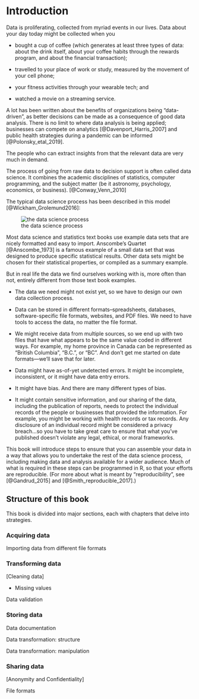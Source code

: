 # Introduction {#intro}

Data is proliferating, collected from myriad events in our lives. Data about your day today might be collected when you 

* bought a cup of coffee (which generates at least three types of data: about the drink itself, about your coffee habits through the rewards program, and about the financial transaction); 

* travelled to your place of work or study, measured by the movement of your cell phone; 

* your fitness activities through your wearable tech; and

* watched a movie on a streaming service.

A lot has been written about the benefits of organizations being "data-driven", as better decisions can be made as a consequence of good data analysis. There is no limit to where data analysis is being applied; businesses can compete on analytics [@Davenport_Harris_2007] and public health strategies during a pandemic can be informed [@Polonsky_etal_2019].

The people who can extract insights from that the relevant data are very much in demand.

The process of going from raw data to decision support is often called data science. It combines the academic disciplines of statistics, computer programming, and the subject matter (be it astronomy, psychology, economics, or business). [@Conway_Venn_2010]

The typical data science process has been described in this model [@Wickham_Grolemund2016]:

![the data science process](data-science.png)


Most data science and statistics text books use example data sets that are nicely formatted and easy to import.  Anscombe's Quartet [@Anscombe_1973] is a famous example of a small data set that was designed to produce specific statistical results. Other data sets might be chosen for their statistical properties, or compiled as a summary example. 

But in real life the data we find ourselves working with is, more often than not, entirely different from those text book examples. 

* The data we need might not exist yet, so we have to design our own data collection process.

* Data can be stored in different formats–spreadsheets, databases, software-specific file formats, websites, and PDF files. We need to have tools to access the data, no matter the file format.

* We might receive data from multiple sources, so we end up with two files that have what appears to be the same value coded in different ways. For example, my home province in Canada can be represented as "British Columbia", "B.C.", or "BC". And don't get me started on date formats—we'll save that for later.

* Data might have as-of-yet undetected errors. It might be incomplete, inconsistent, or it might have data entry errors.

* It might have bias. And there are many different types of bias.

* It might contain sensitive information, and our sharing of the data, including the publication of reports, needs to protect the individual records of the people or businesses that provided the information. For example, you might be working with health records or tax records. Any disclosure of an individual record might be considered a privacy breach...so you have to take great care to ensure that what you've published doesn't violate any legal, ethical, or moral frameworks.


This book will introduce steps to ensure that you can assemble your data in a way that allows you to undertake the rest of the data science process, including making data and analysis available for a wider audience. Much of what is required in these steps can be programmed in R, so that your efforts are reproducible. (For more about what is meant by "reproducibility", see  [@Gandrud_2015] and [@Smith_reproducible_2017].)



## Structure of this book

This book is divided into major sections, each with chapters that delve into strategies.

### Acquiring data

[Collecting data]: designing your own original data collection

Importing data from different file formats

[Webscraping]: pulling data from websites


### Transforming data

[Cleaning data]

* Missing values

Data validation

### Storing data

Data documentation

Data transformation: structure

Data transformation: manipulation

### Sharing data

[Anonymity and Confidentiality]

File formats






